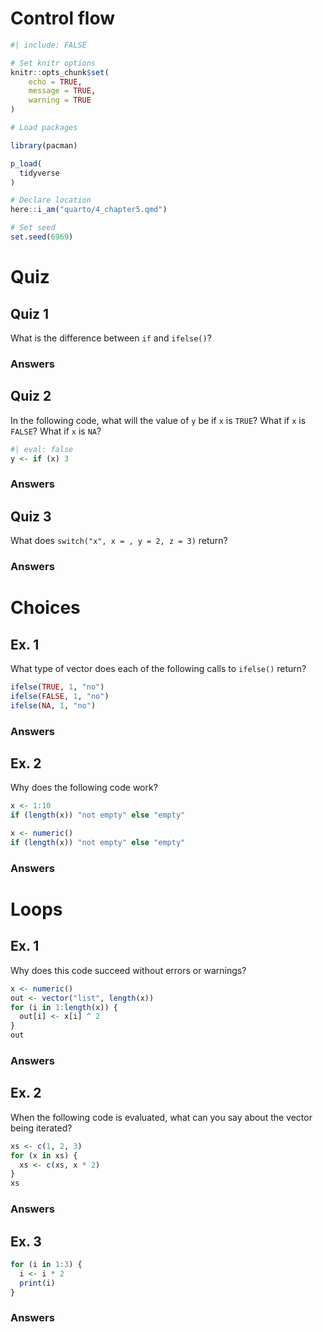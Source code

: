 # Control flow {.unnumbered}

```r
#| include: FALSE

# Set knitr options
knitr::opts_chunk$set(
	echo = TRUE,
	message = TRUE,
	warning = TRUE
)

# Load packages

library(pacman)

p_load(
  tidyverse
)

# Declare location
here::i_am("quarto/4_chapter5.qmd")

# Set seed
set.seed(6969)
```

# Quiz

## Quiz 1

What is the difference between `if` and `ifelse()`?

### Answers

## Quiz 2

In the following code, what will the value of `y` be if `x` is `TRUE`? What if `x` is `FALSE`? What if `x` is `NA`?

```r
#| eval: false
y <- if (x) 3
```

### Answers

## Quiz 3

What does `switch("x", x = , y = 2, z = 3)` return?

### Answers

# Choices

## Ex. 1

What type of vector does each of the following calls to `ifelse()` return?

```r
ifelse(TRUE, 1, "no")
ifelse(FALSE, 1, "no")
ifelse(NA, 1, "no")
```

### Answers

## Ex. 2

Why does the following code work?

```r
x <- 1:10
if (length(x)) "not empty" else "empty"

x <- numeric()
if (length(x)) "not empty" else "empty"
```

### Answers

# Loops

## Ex. 1

Why does this code succeed without errors or warnings?

```r
x <- numeric()
out <- vector("list", length(x))
for (i in 1:length(x)) {
  out[i] <- x[i] ^ 2
}
out
```

### Answers

## Ex. 2

When the following code is evaluated, what can you say about the vector being iterated?

```r
xs <- c(1, 2, 3)
for (x in xs) {
  xs <- c(xs, x * 2)
}
xs
```

### Answers

## Ex. 3

```r
for (i in 1:3) {
  i <- i * 2
  print(i) 
}
```

### Answers
